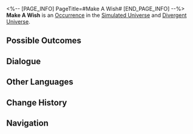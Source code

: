 <%-- [PAGE_INFO]
PageTitle=#Make A Wish#
[END_PAGE_INFO] --%>
{{Stub}}
{{Simulated Universe Event Infobox
|id            = 13901
|title         = 
|image         = Occurrence Trade.png
|domains_su    = Unknown
|domains_ext   = 
|domains_swarm = Unknown
|domains_gng   = Unknown
|domains_du    = Unknown
|requirements  = 
|prev          = 
|next          = 
|characters    = 
|factions      = 
|order         = 
|order_du      = 
}}
'''Make A Wish''' is an [[Divergent Universe/Occurrence|Occurrence]] in the [[Simulated Universe]] and [[Divergent Universe]].

==Possible Outcomes==
{{Possible Outcomes
|choice_1 = Let the sleeping soldiers "wake up again."
|result_1 = Their blood will revive the giant tree... Enter battle. After achieving victory, obtain a 3-star Blessing.
|path_1   = Abundance
|modes_1  = swarm

|choice_2 = Analyze its life logic.
|result_2 = All characters lose HP equal to 99% of their current HP, and Enhance 3 random Blessing(s).
|path_2   = Erudition
|modes_2  = gng

|choice_3 = Let the sleeping soldiers "wake up again."
|result_3 = Their blood will revive the giant tree... Enter battle. After achieving victory, obtain 2 Blessing(s) of 3-star rarity.
|modes_3  = du

|choice_4 = Obtain 1 random Equation(s) of 2- to 3-star rarity.
|result_4 = All characters lose HP equal to 99% of their current HP.
|modes_4  = du

|choice_5 = Exchange for a 2-star Blessing
|result_5 = All characters lose HP equal to 20% of their current HP.
|modes_5  = su,swarm,gng

|choice_6 = Exchange for a 3-star Blessing
|result_6 = All characters lose HP equal to 80% of their current HP.
|modes_6  = su,swarm,gng

|choice_7 = Leave
|result_7 = You don't want to water it.

}}
<!--
==Gameplay Notes==
* 
-->
==Dialogue==
{{Dialogue Start}}
:{{tx}}
{{Dialogue End}}

==Other Languages==
{{Other Languages
|en   = Make A Wish
|zhs  = 许个愿吧
|zht  = 許個願吧
|ja   = {{Rubi|願|ねが}}い{{Rubi|事|ごと}}しようよ
|ko   = 소원을 빌어봐
|es   = Pide un deseo
|fr   = Faites un vœu
|ru   = Загадай желание
|th   = อธิษฐานขอพรสิ
|vi   = Cầu Ước Nhé
|de   = Wünsch dir was
|id   = Buat Permohonan
|pt   = Faça um Desejo
}}

==Change History==
{{Change History|1.0}}

==Navigation==
{{Occurrence Navbox}}